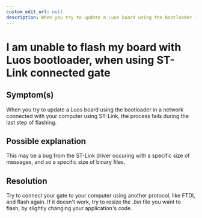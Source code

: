 ```yaml
---
custom_edit_url: null
description: When you try to update a Luos board using the bootloader in a network connected with your computer using ST-Link, the process fails.
---
```



# I am unable to flash my board with Luos bootloader, when using ST-Link connected gate

## Symptom(s)

When you try to update a Luos board using the bootloader in a network connected with your computer using ST-Link, the process fails during the last step of flashing.

## Possible explanation

This may be a bug from the ST-Link driver occuring with a specific size of messages, and so a specific size of binary files.

## Resolution

Try to connect your gate to your computer using another protocol, like FTDI, and flash again. If it doesn't work, try to resize the _.bin_ file you want to flash, by slightly changing your application's code.
